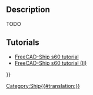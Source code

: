 <languages/>
<translate>

<!--T:5-->
{{Docnav
|[[Amadeo prediction|Resistance Amadeo Prediction]]
|[[Holtrop prediction|Resistance Holtrop Prediction]]
|[[Ship_Workbench|Ship]]
|IconL=Resistance_Amadeo.svg
|IconR=Resistance_Holtrop.svg
|IconC=Workbench_Ship.svg
}}

<!--T:1-->
{{GuiCommand
|Name=Blount and Fox Prediction
|MenuLocation=Resistance → Resistance Blount and Fox Predicion
|Workbenches=[[Ship_Workbench|Ship]]
|Shortcut=
|SeeAlso=
}}

== Description == <!--T:9-->

<!--T:2-->
TODO

==Tutorials== <!--T:3-->

<!--T:4-->
* [[FreeCAD-Ship_s60_tutorial|FreeCAD-Ship s60 tutorial ]]
* [[FreeCAD-Ship_s60_tutorial_(II)|FreeCAD-Ship s60 tutorial (II)]]


<!--T:6-->
{{Docnav
|[[Amadeo prediction|Resistance Amadeo Prediction]]
|[[Holtrop prediction|Resistance Holtrop Prediction]]
|[[Ship_Workbench|Ship]]
|IconL=Resistance_Amadeo.svg
|IconR=Resistance_Holtrop.svg
|IconC=Workbench_Ship.svg
}}

</translate>
{{Userdocnavi{{#translation:}}}}
[[Category:Ship{{#translation:}}]]
